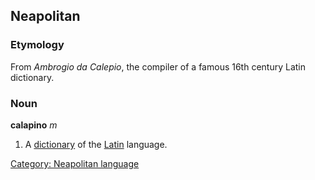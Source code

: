 ==Neapolitan==
===Etymology===
From ''Ambrogio da Calepio'', the compiler of a famous 16th century Latin dictionary.
===Noun===
'''calapino''' ''m''
#  A [[dictionary]] of the [[Latin]] language.

[[Category: Neapolitan language]]